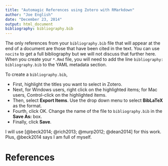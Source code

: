 ```yaml
---
title: "Automagic References using Zotero with RMarkdown"
author: "Joe English"
date: "December 23, 2014"
output: html_document
bibliography: bibliography.bib
---
```


The only references from your `bibliography.bib` file that will appear at the end of a document are those that have been cited in the text.  You can use `nocite` to get a full bibliography but we will not discuss that further here.  When you create your `*.Rmd` file, you will need to add the line `bibliography: bibliography.bib` to the YAML metadata section.

To create a `bibliography.bib`, 

* First, highlight the titles you want to select in Zotero.  
* Next, for Windows users, right click on the highlighted items; for Mac users, Control-click on the highlighted items. 
* Then, select **Export Items**.  Use the drop down menu to select **BibLaTeX** as the format. 
* Fourth, click OK.  Change the name of the file to `bibliography.bib` in the **Save As:** box. 
* Finally, click **Save**.


I will use [@beck2014; @rich2013; @murp2012; @dean2014] for this work.  Plus, @beck2014 says I am full of myself.

# References
